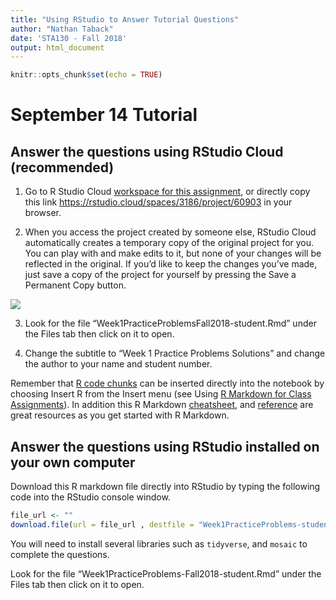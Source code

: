 ```yaml
---
title: "Using RStudio to Answer Tutorial Questions"
author: "Nathan Taback"
date: 'STA130 - Fall 2018'
output: html_document
---
```


```r
knitr::opts_chunk$set(echo = TRUE)
```

# September 14 Tutorial

## Answer the questions using RStudio Cloud (recommended)

1. Go to R Studio Cloud [workspace for this assignment](https://rstudio.cloud/spaces/3186/project/60903), or directly copy this link <https://rstudio.cloud/spaces/3186/project/60903> in your browser.

2. When you access the project created by someone else, RStudio Cloud automatically creates a temporary copy of the original project for you. You can play with and make edits to it, but none of your changes will be reflected in the original. If you’d like to keep the changes you’ve made, just save a copy of the project for yourself by pressing the Save a Permanent Copy button.

![](forkProject.png)

3. Look for the file "Week1PracticeProblemsFall2018-student.Rmd" under the Files tab then click on it to open.

4. Change the subtitle to "Week 1 Practice Problems Solutions" and change the author to your name and student number.

Remember that [R code chunks](http://rmarkdown.rstudio.com/authoring_rcodechunks.html) can be inserted directly into the notebook by choosing Insert R from the Insert menu (see Using [R Markdown for Class Assignments](https://ntaback.github.io/UofT_STA130/Rmarkdownforclassreports.html)). In addition this R Markdown [cheatsheet](http://www.rstudio.com/wp-content/uploads/2016/03/rmarkdown-cheatsheet-2.0.pdf), and [reference](http://www.rstudio.com/wp-content/uploads/2015/03/rmarkdown-reference.pdf) are great resources as you get started with R Markdown. 


## Answer the questions using RStudio installed on your own computer

Download this R markdown file directly into RStudio by typing the following code into the RStudio console window.   

```r
file_url <- ""
download.file(url = file_url , destfile = "Week1PracticeProblems-student.Rmd")
```

You will need to install several libraries such as `tidyverse`, and `mosaic` to complete the questions.

Look for the file "Week1PracticeProblems-Fall2018-student.Rmd" under the Files tab then click on it to open.